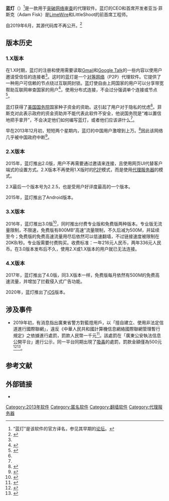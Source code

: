 {{refimprove|time=2018-01-09T17:30:51+00:00}}
{{NoteTA
|G1=IT
}}
{{Infobox software
| name = Lantern
| title = 蓝灯<br />Lantern
| logo = Lantern_logo.svg
| logo caption = 
| logo_size = 
| logo_alt = 
| screenshot = File:Lantern-clients-screen-20150616.png
| caption = Lantern 1.5.17 的运行截图
| screenshot_size = 300px
| screenshot_alt = 
| collapsible = 
| author = [[Adam_Fisk|Adam Fisk]]<ref name="pando">{{cite web|url=http://pando.com/2013/10/22/heres-an-anti-internet-censorship-program-for-activists-by-activists/|title=Here’s an anti-Internet censorship program for activists by activists|last=GUTHRIE WEISSMAN|first=CALE|date=October 22, 2013|publisher=pando.com|accessdate=13 March 2014|archive-url=https://web.archive.org/web/20150520173800/http://pando.com/2013/10/22/heres-an-anti-internet-censorship-program-for-activists-by-activists/|archive-date=2015-05-20|dead-url=no}}</ref>
| developer = 
| released = <!-- {{Start date and age|YYYY|MM|DD|df=yes/no}} -->
| discontinued = 
| latest release version = {{LSR/wikidata}}
| latest release date = 
| latest preview version = 
| latest preview date = <!-- {{Start date and age|YYYY|MM|DD|df=yes/no}} -->
| status = 
| programming language = [[Go|Go]]
| genre                 = {{wikidata|properties|linked|references|edit|P31|sep%s=<br/>}}
| operating system        = {{wikidata|properties|linked|references|edit|P306|sep%s=<br/>}}
| size = 
| language = 
| language count = <!-- DO NOT include this parameter unless you know what it does -->
}}
'''蓝灯'''（{{lang-en|Lantern}}）<ref>“蓝灯”是该软件的官方译名，参见其早期的[https://web.archive.org/web/20150606215045/https://lanternforum.greatfire.org/ 论坛]。</ref>是一款用于[[突破网络审查|突破网络审查]]的代理软件。蓝灯的CEO和首席开发者亚当·菲斯克（Adam Fisk）是[[LimeWire|LimeWire]]和LittleShoot的前首席工程师。

自2019年6月，其源代码库不再公开。<ref>{{Cite web|url=https://github.com/getlantern/lantern |website=github.com |access-date=2021-10-16| title=getLantern/Lantern}}</ref>

== 版本历史 ==
=== 1.X版本 ===
在1.X时期，蓝灯的注册和使用需要读取[[Gmail|Gmail]]和[[Google_Talk|Google Talk]]的一些内容以使用户邀请受信任的连接者<ref name="techpresident" />。这时的蓝灯是一个[[对等网络|对等网络]]（P2P）代理软件。它提供了一种用户可信赖的节点绕过互联网封锁。蓝灯使自由上网国家的用户可以分享带宽帮助互联网审查国家的用户<ref name="scmp">{{cite web|url=http://www.scmp.com/news/china-insider/article/1378201/anti-firewall-tool-lantern-infiltrated-chinese-censors|title=Anti-firewall tool Lantern infiltrated by Chinese censors|date=11 December 2013|accessdate=13 March 2014|archive-url=https://web.archive.org/web/20150327095653/http://www.scmp.com/news/china-insider/article/1378201/anti-firewall-tool-lantern-infiltrated-chinese-censors|archive-date=2015-03-27|dead-url=no}}</ref>，使用分布式连接，不会过分强调单个连接或节点<ref name="techpresident">{{cite web|url=https://techpresident.com/news/wegov/24444/state-department-funded-lantern-next-bigger-better-tor|title=Could State Department Funded Lantern Be Bigger, Better Tor?|last=MCKENZIE|first=JESSICA|date=October 22, 2013|accessdate=13 March 2014|deadurl=yes|archiveurl=https://web.archive.org/web/20140326213652/http://techpresident.com/news/wegov/24444/state-department-funded-lantern-next-bigger-better-tor|archivedate=2014-03-26}}</ref>。

蓝灯获得了[[美国国务院|美国国务院]]国家种子资金的资助。这引起了用户对于隐私的忧虑<ref name="pando" />。菲斯克对此表示政府的资金资助并不能代表此软件不安全，他说国务院是“难以置信地把手拿开”，不会决定他们如何编写蓝灯，或者他们应该讲什么<ref name="techpresident" />。

早在2013年12月初，短短两个星期内，蓝灯的中国用户激增到上万。<ref>{{cite web|url=http://chinadigitaltimes.net/2013/12/lantern-program-allows-chinese-dodge-firewall/|title=Lantern Program Allows Chinese to Dodge Firewall - China Digital Times (CDT)|date=December 5, 2013|work=[[China_Digital_Times|China Digital Times]]|publisher=China Digital Times|accessdate=13 March 2014|archive-url=https://web.archive.org/web/20140315080128/http://chinadigitaltimes.net/2013/12/lantern-program-allows-chinese-dodge-firewall/|archive-date=2014-03-15|dead-url=no}}</ref>因此该网络几乎被中国政府中断<ref name="techinasia">{{cite web|url=http://www.techinasia.com/china-blocks-anti-censorship-tool-lantern/|title=China blocks censorship circumvention software Lantern after a surge of Chinese users|date=December 11, 2013|publisher=TECH IN ASIA|accessdate=13 March 2014}}</ref>。

=== 2.X版本 ===
2015年，蓝灯推出2.0版，用户不再需要通过邀请来连接，且使用网页UI代替客户端式的设置方式。2.X版本不再使用1.X版时的[[P2P|P2P]]模式，而是使用[[代理服务器|代理服务器]]的模式。

2.X最后一个版本号为2.2.5，也是受用户好评度最高的一个版本。

2015年，蓝灯推出了Android版本。

=== 3.X版本 ===
2016年，蓝灯推出3.0版<ref name="lanternreadme-3-0-6">{{cite web|title=Lantern: README|url=https://github.com/getlantern/lantern/blob/40344a2/README.md|website=GitHub|accessdate=2016-07-10|archive-url=https://web.archive.org/web/20170305061911/https://github.com/getlantern/lantern/blob/40344a2/README.md|archive-date=2017-03-05|dead-url=no}}</ref>，同时推出付费专业版和免费版两种版本。专业版无流量限制，不限速，免费版有800MB“高速”流量限制，不久后减为500M，并延续至今；免费版的免费高速流量用尽后依然可以低速翻墙，不过链接速度被限制在20KB/秒。专业版需要付费购买。收费标准：一年216元人民币，两年336元人民币。在3.0版本发布后不久，使用2.X或1.X版本的用户就已无法连接。

=== 4.X版本 ===
2017年，蓝灯推出了4.0版，同3.X版本一样，免费版每月依然有500M的免费高速流量，并增加了拦截侵入式广告功能。

2020年，蓝灯推出了[[iOS|iOS]]版本。

==涉及事件==
* 2019年初，有消息指出廣東省警方對藍燈用戶，以「擅自建立、使用非法定信道進行國際聯網」，違反《中華人民共和國計算機信息網絡國際聯網管理暫行規定》之依據進行處罰，罰款人民幣一千元<ref>{{cite web|url=http://www.gdgafz.alldayfilm.com/bookDetail.html?type=1&id=1134323|title=韶雄公(网)行罚决字 [2019]1号|date=2018-12-28|accessdate=2021-08-26|website=广东公安执法信息公开平台|archiveurl=https://archive.today/20190105094907/http://www.gdgafz.alldayfilm.com/bookDetail.html?type=1&id=1134323|archivedate=2019-01-05|dead-url=yes}}</ref>。該處罰在「廣東公安執法信息公開平台」進行公示，同一平台同期出現了[[吸毒|吸毒]]的處罰，罰款金額僅為500元<ref>{{cite news|url=https://news.ltn.com.tw/news/world/breakingnews/2662391|title=中國開抓了！「翻牆」罰比吸毒還重|language=zh-hant|date=2019-01-05|accessdate=2019-01-05|publisher=[[自由時報|自由時報]]|archivedate=2019-01-05|archiveurl=https://archive.today/20190105151841/http://news.ltn.com.tw/news/world/breakingnews/2662391|dead-url=no}}</ref><ref>{{cite web|url=http://www.gdgafz.alldayfilm.com/bookDetail.html?type=1&id=1135793|title=广公机场（一派）行罚决字 [2019]2号|date=2018-12-29|accessdate=2021-08-26|website=广东公安执法信息公开平台|archiveurl=https://archive.today/20190105151557/http://www.gdgafz.alldayfilm.com/bookDetail.html?type=1&id=1135793|archivedate=2019-01-05|dead-url=yes}}</ref>。

== 参考文献 ==

{{Reflist}}

==外部链接==
*{{Official website}}

{{突破网络封锁技术}}
[[Category:2013年软件|Category:2013年软件]]
[[Category:匿名软件|Category:匿名软件]]
[[Category:翻墙软件|Category:翻墙软件]]
[[Category:代理服务器|Category:代理服务器]]